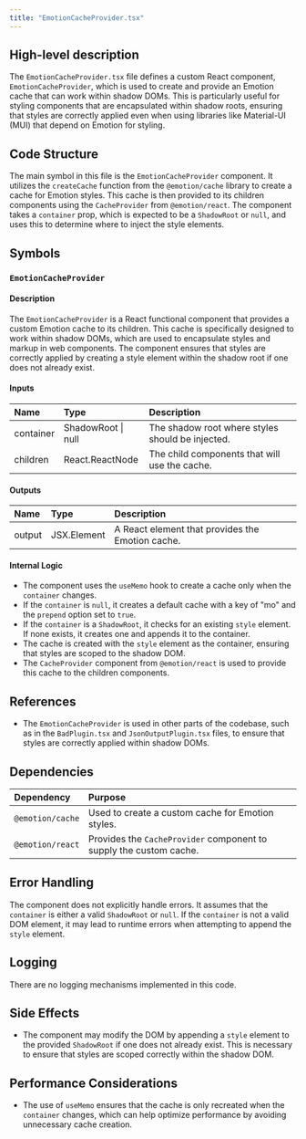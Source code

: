 ```yaml
---
title: "EmotionCacheProvider.tsx"
---
```


## High-level description

The `EmotionCacheProvider.tsx` file defines a custom React component, `EmotionCacheProvider`, which is used to create and provide an Emotion cache that can work within shadow DOMs. This is particularly useful for styling components that are encapsulated within shadow roots, ensuring that styles are correctly applied even when using libraries like Material-UI (MUI) that depend on Emotion for styling.

## Code Structure

The main symbol in this file is the `EmotionCacheProvider` component. It utilizes the `createCache` function from the `@emotion/cache` library to create a cache for Emotion styles. This cache is then provided to its children components using the `CacheProvider` from `@emotion/react`. The component takes a `container` prop, which is expected to be a `ShadowRoot` or `null`, and uses this to determine where to inject the style elements.

## Symbols

### `EmotionCacheProvider`
#### Description
The `EmotionCacheProvider` is a React functional component that provides a custom Emotion cache to its children. This cache is specifically designed to work within shadow DOMs, which are used to encapsulate styles and markup in web components. The component ensures that styles are correctly applied by creating a style element within the shadow root if one does not already exist.

#### Inputs
| Name     | Type                        | Description                                      |
|:---------|:----------------------------|:-------------------------------------------------|
| container | ShadowRoot \| null          | The shadow root where styles should be injected. |
| children | React.ReactNode             | The child components that will use the cache.    |

#### Outputs
| Name     | Type            | Description                                      |
|:---------|:----------------|:-------------------------------------------------|
| output   | JSX.Element     | A React element that provides the Emotion cache. |

#### Internal Logic
- The component uses the `useMemo` hook to create a cache only when the `container` changes.
- If the `container` is `null`, it creates a default cache with a key of "mo" and the `prepend` option set to `true`.
- If the `container` is a `ShadowRoot`, it checks for an existing `style` element. If none exists, it creates one and appends it to the container.
- The cache is created with the `style` element as the container, ensuring that styles are scoped to the shadow DOM.
- The `CacheProvider` component from `@emotion/react` is used to provide this cache to the children components.

## References

- The `EmotionCacheProvider` is used in other parts of the codebase, such as in the `BadPlugin.tsx` and `JsonOutputPlugin.tsx` files, to ensure that styles are correctly applied within shadow DOMs.

## Dependencies

| Dependency       | Purpose                                                                 |
|:-----------------|:------------------------------------------------------------------------|
| `@emotion/cache` | Used to create a custom cache for Emotion styles.                        |
| `@emotion/react` | Provides the `CacheProvider` component to supply the custom cache.      |

## Error Handling

The component does not explicitly handle errors. It assumes that the `container` is either a valid `ShadowRoot` or `null`. If the `container` is not a valid DOM element, it may lead to runtime errors when attempting to append the `style` element.

## Logging

There are no logging mechanisms implemented in this code.

## Side Effects

- The component may modify the DOM by appending a `style` element to the provided `ShadowRoot` if one does not already exist. This is necessary to ensure that styles are scoped correctly within the shadow DOM.

## Performance Considerations

- The use of `useMemo` ensures that the cache is only recreated when the `container` changes, which can help optimize performance by avoiding unnecessary cache creation.
